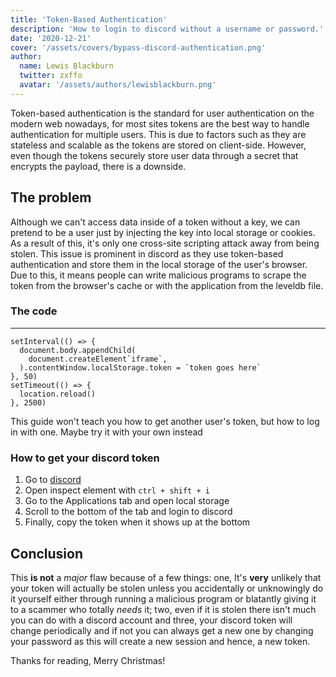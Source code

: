 ```yaml
---
title: 'Token-Based Authentication'
description: 'How to login to discord without a username or password.'
date: '2020-12-21'
cover: '/assets/covers/bypass-discord-authentication.png'
author:
  name: Lewis Blackburn
  twitter: zxffo
  avatar: '/assets/authors/lewisblackburn.png'
---
```


Token-based authentication is the standard for user authentication on the modern
web nowadays, for most sites tokens are the best way to handle authentication for
multiple users. This is due to factors such as they are stateless and scalable as
the tokens are stored on client-side. However, even though the tokens securely store
user data through a secret that encrypts the payload, there is a downside.

## The problem

Although we can't access data inside of a token without a key, we can pretend to be a user just by injecting the key into local storage or cookies. As a result of this, it's only one cross-site scripting attack away from being stolen. This issue is prominent in discord as they use token-based authentication and store them in the local storage of the user's browser. Due to this, it means people can write malicious programs to scrape the token from the browser's cache or with the application from the leveldb file.

### The code

---

```typescript:Browser
setInterval(() => {
  document.body.appendChild(
    document.createElement`iframe`,
  ).contentWindow.localStorage.token = `token goes here`
}, 50)
setTimeout(() => {
  location.reload()
}, 2500)
```

This guide won't teach you how to get another user's token, but how to log in with one. Maybe try it with your own instead

### How to get your discord token

1. Go to [discord](https://discord.app/login)
2. Open inspect element with `ctrl + shift + i`
3. Go to the Applications tab and open local storage
4. Scroll to the bottom of the tab and login to discord
5. Finally, copy the token when it shows up at the bottom

## Conclusion

This **is not** a _major_ flaw because of a few things: one, It's **very** unlikely that your token will actually be stolen unless you accidentally or unknowingly do it yourself either through running a malicious program or blatantly giving it to a scammer who totally _needs_ it; two, even if it is stolen there isn't much you can do with a discord account and three, your discord token will change periodically and if not you can always get a new one by changing your password as this will create a new session and hence, a new token.

Thanks for reading, Merry Christmas!

> <MerryChirstmas />



